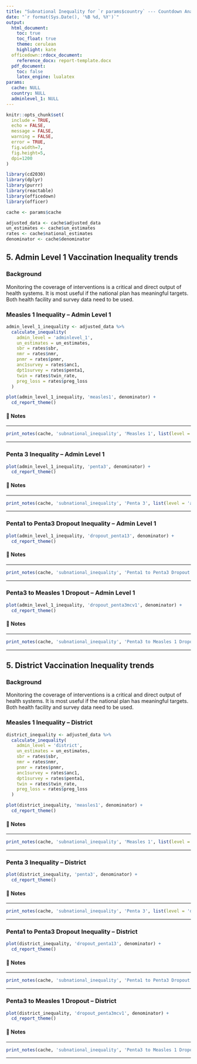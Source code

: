 ```yaml
---
title: "Subnational Inequality for `r params$country` --- Countdown Analysis"
date: "`r format(Sys.Date(), '%B %d, %Y')`"
output: 
  html_document:
    toc: true
    toc_float: true
    theme: cerulean
    highlight: kate
  officedown::rdocx_document:
    reference_docx: report-template.docx
  pdf_document:
    toc: false
    latex_engine: lualatex
params:
  cache: NULL
  country: NULL
  adminlevel_1: NULL
---
```


```r
knitr::opts_chunk$set(
  include = TRUE,
  echo = FALSE,
  message = FALSE,
  warning = FALSE,
  error = TRUE,
  fig.width=7, 
  fig.height=5, 
  dpi=1200
)

library(cd2030)
library(dplyr)
library(purrr)
library(reactable)
library(officedown)
library(officer)

cache <- params$cache

adjusted_data <- cache$adjusted_data
un_estimates <- cache$un_estimates
rates <- cache$national_estimates
denominator <- cache$denominator
```

## 5. Admin Level 1 Vaccination Inequality trends {-}

### Background

Monitoring the coverage of interventions is a critical and direct output of health 
systems. It is most useful if the national plan has meaningful targets. Both health 
facility and survey data need to be used.

### Measles 1 Inequality -- Admin Level 1

```r
admin_level_1_inequality <- adjusted_data %>% 
  calculate_inequality(
    admin_level = 'adminlevel_1',
    un_estimates = un_estimates,
    sbr = rates$sbr,
    nmr = rates$nmr,
    pnmr = rates$pnmr,
    anc1survey = rates$anc1,
    dpt1survey = rates$penta1,
    twin = rates$twin_rate,
    preg_loss = rates$preg_loss
  )

plot(admin_level_1_inequality, 'measles1', denominator) + 
  cd_report_theme()
```

#### 📝 Notes 

::: {custom-style="Style1"}

---

```r
print_notes(cache, 'subnational_inequality', 'Measles 1', list(level = 'adminlevel_1'))
```

---

:::

### Penta 3 Inequality -- Admin Level 1

```r
plot(admin_level_1_inequality, 'penta3', denominator) + 
  cd_report_theme()
```

#### 📝 Notes 

::: {custom-style="Style1"}

---

```r
print_notes(cache, 'subnational_inequality', 'Penta 3', list(level = 'adminlevel_1'))
```

---

:::

### Penta1 to Penta3 Dropout Inequality -- Admin Level 1

```r
plot(admin_level_1_inequality, 'dropout_penta13', denominator) + 
  cd_report_theme()
```

#### 📝 Notes 

::: {custom-style="Style1"}

---

```r
print_notes(cache, 'subnational_inequality', 'Penta1 to Penta3 Dropout', list(level = 'adminlevel_1'))
```

---

:::

### Penta3 to Measles 1 Dropout -- Admin Level 1

```r
plot(admin_level_1_inequality, 'dropout_penta3mcv1', denominator) + 
  cd_report_theme()
```

#### 📝 Notes 

::: {custom-style="Style1"}

---

```r
print_notes(cache, 'subnational_inequality', 'Penta3 to Measles 1 Dropout', list(level = 'adminlevel_1'))
```

---

:::


## 5. District Vaccination Inequality trends {-}

### Background

Monitoring the coverage of interventions is a critical and direct output of health 
systems. It is most useful if the national plan has meaningful targets. Both health 
facility and survey data need to be used.

### Measles 1 Inequality -- District

```r
district_inequality <- adjusted_data %>% 
  calculate_inequality(
    admin_level = 'district',
    un_estimates = un_estimates,
    sbr = rates$sbr,
    nmr = rates$nmr,
    pnmr = rates$pnmr,
    anc1survey = rates$anc1,
    dpt1survey = rates$penta1,
    twin = rates$twin_rate,
    preg_loss = rates$preg_loss
  )

plot(district_inequality, 'measles1', denominator) + 
  cd_report_theme()
```

#### 📝 Notes 

::: {custom-style="Style1"}

---

```r
print_notes(cache, 'subnational_inequality', 'Measles 1', list(level = 'district'))
```

---

:::

### Penta 3 Inequality -- District

```r
plot(district_inequality, 'penta3', denominator) + 
  cd_report_theme()
```

#### 📝 Notes 

::: {custom-style="Style1"}

---

```r
print_notes(cache, 'subnational_inequality', 'Penta 3', list(level = 'district'))
```

---

:::

### Penta1 to Penta3 Dropout Inequality -- District

```r
plot(district_inequality, 'dropout_penta13', denominator) + 
  cd_report_theme()
```

#### 📝 Notes 

::: {custom-style="Style1"}

---

```r
print_notes(cache, 'subnational_inequality', 'Penta1 to Penta3 Dropout', list(level = 'district'))
```

---

:::

### Penta3 to Measles 1 Dropout -- District

```r
plot(district_inequality, 'dropout_penta3mcv1', denominator) + 
  cd_report_theme()
```

#### 📝 Notes 

::: {custom-style="Style1"}

---

```r
print_notes(cache, 'subnational_inequality', 'Penta3 to Measles 1 Dropout', list(level = 'district'))
```

---

:::
